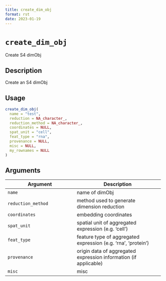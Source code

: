 ```yaml
--- 
title: create_dim_obj 
format: rst 
date: 2023-01-19 
--- 
```

# `create_dim_obj`

Create S4 dimObj


## Description

Create an S4 dimObj


## Usage

```r
create_dim_obj(
  name = "test",
  reduction = NA_character_,
  reduction_method = NA_character_,
  coordinates = NULL,
  spat_unit = "cell",
  feat_type = "rna",
  provenance = NULL,
  misc = NULL,
  my_rownames = NULL
)
```


## Arguments

Argument      |Description
------------- |----------------
`name`     |     name of dimObj
`reduction_method`     |     method used to generate dimension reduction
`coordinates`     |     embedding coordinates
`spat_unit`     |     spatial unit of aggregated expression (e.g. 'cell')
`feat_type`     |     feature type of aggregated expression (e.g. 'rna', 'protein')
`provenance`     |     origin data of aggregated expression information (if applicable)
`misc`     |     misc



